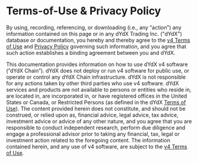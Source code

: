 # Terms-of-Use & Privacy Policy

By using, recording, referencing, or downloading (i.e., any “action”) any information contained on this page or in any dYdX Trading Inc. ("dYdX") database or documentation, you hereby and thereby agree to the [v4 Terms of Use](https://dydx.exchange/v4-terms) and [Privacy Policy](https://dydx.exchange/privacy) governing such information, and you agree that such action establishes a binding agreement between you and dYdX.

This documentation provides information on how to use dYdX v4 software (”dYdX Chain”). dYdX does not deploy or run v4 software for public use, or operate or control any dYdX Chain infrastructure. dYdX is not responsible for any actions taken by other third parties who use v4 software. dYdX services and products are not available to persons or entities who reside in, are located in, are incorporated in, or have registered offices in the United States or Canada, or Restricted Persons (as defined in the dYdX [Terms of Use](https://dydx.exchange/terms)). The content provided herein does not constitute, and should not be construed, or relied upon as, financial advice, legal advice, tax advice, investment advice or advice of any other nature, and you agree that you are responsible to conduct independent research, perform due diligence and engage a professional advisor prior to taking any financial, tax, legal or investment action related to the foregoing content. The information contained herein, and any use of v4 software, are subject to the [v4 Terms of Use](https://dydx.exchange/v4-terms).
